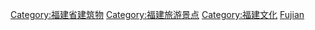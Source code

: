 [[Category:福建省建筑物|Category:福建省建筑物]] 
[[Category:福建旅游景点|Category:福建旅游景点]]
[[Category:福建文化|Category:福建文化]]
[[Category:中国各省博物馆|Fujian]]